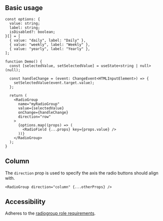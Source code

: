 
## Basic usage

<Preview>
  <DemoRadioGroup />
</Preview>

```tsx
const options: {
  value: string;
  label: string;
  isDisabled?: boolean;
}[] = [
  { value: "daily", label: "Daily" },
  { value: "weekly", label: "Weekly" },
  { value: "yearly", label: "Yearly" },
];

function Demo() {
  const [selectedValue, setSelectedValue] = useState<string | null>(null);

  const handleChange = (event: ChangeEvent<HTMLInputElement>) => {
    setSelectedValue(event.target.value);
  };

  return (
    <RadioGroup
      name="myRadioGroup"
      value={selectedValue}
      onChange={handleChange}
      direction="row"
    >
      {options.map((props) => (
        <RadioField {...props} key={props.value} />
      ))}
    </RadioGroup>
  );
}
```

## Column

The `direction` prop is used to specify the axis the radio buttons should align with.

<Preview>
  <DemoRadioGroup isColumn />
</Preview>

```tsx
<RadioGroup direction="column" {...otherProps} />
```

## Accessibility

Adheres to the [radiogroup role requirements](https://www.w3.org/TR/wai-aria-1.2/#radiogroup).
